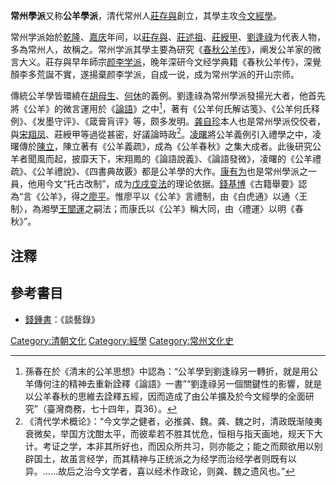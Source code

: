 '''常州學派'''又称'''公羊學派'''，清代常州人[[莊存與|莊存與]]創立，其學主攻[[今文經學|今文經學]]。

常州学派始於[[乾隆|乾隆]]、[[嘉庆|嘉庆]]年间，以[[莊存與|莊存與]]、[[莊述祖|莊述祖]]、[[莊綬甲|莊綬甲]]、[[劉逢祿|劉逢祿]]为代表人物，多為常州人，故稱之。常州学派其學主要為研究《[[春秋公羊传|春秋公羊传]]》，阐发公羊家的微言大义。莊存與早年師宗[[颜李学派|颜李学派]]，晚年深研今文经学典籍《春秋公羊传》，深覺顏李多荒誕不實，遂揚棄颜李学派，自成一说，成为常州学派的开山宗师。

傳統公羊學皆環繞在[[胡母生|胡母生]]、[[何休|何休]]的義例。劉逢祿為常州學派發揚光大者，他首先將《公羊》的微言運用於《[[論語|論語]]》之中<ref>孫春在於《清末的公羊思想》中認為：“公羊學到劉逢祿另一轉折，就是用公羊傳何注的精神去重新詮釋《論語》一書”“劉逢祿另一個關鍵性的影響，就是以公羊春秋的思維去詮釋五經，因而造成了由公羊擴及於今文經學的全面研究”（臺灣商務，七十四年，頁36）。</ref>，著有《公羊何氏解诂笺》、《公羊何氏释例》、《发墨守评》、《箴膏肓评》等，颇多发明。[[龚自珍|龚自珍]]本人也是常州學派佼佼者，與[[宋翔凤|宋翔凤]]、莊綬甲等過從甚密，好議論時政<ref>《清代学术概论》：“今文学之健者，必推龚、魏。龚、魏之时，清政既渐陵夷衰微矣，举国方沈酣太平，而彼辈若不胜其忧危，恒相与指天画地，规天下大计。考证之学，本非其所好也，而因众所共习，则亦能之；能之而颇欲用以别辟国土，故虽言经学，而其精神与正统派之为经学而治经学者则既有以异。……故后之治今文学者，喜以经术作政论，则龚、魏之遗风也。”</ref>。[[凌曙|凌曙]]將公羊義例引入禮學之中，凌曙傳於[[陳立|陳立]]，陳立著有《公羊義疏》，成為《公羊春秋》之集大成者。此後研究公羊者聞風而起，披靡天下，宋翔鳳的《論語說義》、《論語發微》，凌曙的《公羊禮疏》、《公羊禮說》、《四書典故覈》都是公羊學的大作。[[康有为|康有为]]也是常州學派之一員，他用今文“托古改制”，成为[[戊戌变法|戊戌变法]]的理论依据。[[錢基博|錢基博]]《古籍舉要》認為“言《公羊》，得之[[廖平|廖平]]。惟廖平以《公羊》言禮制，由《白虎通》以通〈王制〉，為湘學[[王闓運|王闓運]]之嗣法；而康氏以《公羊》稱大同，由〈禮運〉以明《春秋》”。

==注釋==
{{reflist|2}}

==參考書目==
*[[錢鍾書|錢鍾書]]：《談藝錄》

{{常州|state=autocollapse}}

[[Category:清朝文化|Category:清朝文化]]
[[Category:經學|Category:經學]]
[[Category:常州文化史|Category:常州文化史]]